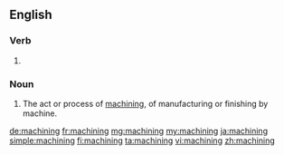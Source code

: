 ==English==

===Verb===
{{head|en}}

# {{present participle of|machine}}

===Noun===
{{en-noun}}

# The act or process of [[machine|machining]], of manufacturing or finishing by machine.

[[de:machining]]
[[fr:machining]]
[[mg:machining]]
[[my:machining]]
[[ja:machining]]
[[simple:machining]]
[[fi:machining]]
[[ta:machining]]
[[vi:machining]]
[[zh:machining]]
